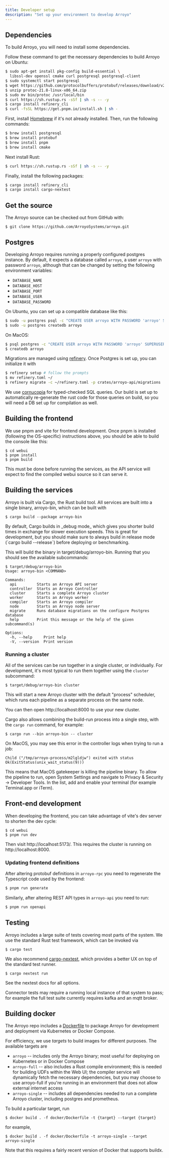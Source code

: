 ```yaml
---
title: Developer setup
description: "Set up your environment to develop Arroyo"
---
```


## Dependencies

To build Arroyo, you will need to install some dependencies.

<Card>
<Tabs>

<Tab title="Ubuntu">

Follow these command to get the necessary dependencies to build Arroyo on Ubuntu:

```bash
$ sudo apt-get install pkg-config build-essential \
  libssl-dev openssl cmake curl postgresql postgresql-client
$ sudo systemctl start postgresql
$ wget https://github.com/protocolbuffers/protobuf/releases/download/v21.8/protoc-21.8-linux-x86_64.zip
$ unzip protoc-21.8-linux-x86_64.zip
$ sudo mv bin/protoc /usr/local/bin
$ curl https://sh.rustup.rs -sSf | sh -s -- -y
$ cargo install refinery_cli
$ curl -fsSL https://get.pnpm.io/install.sh | sh -
```
</Tab>

<Tab title="MacOS">

First, install [Homebrew](https://brew.sh/) if it's not already installed. Then,
run the following commands:

```bash
$ brew install postgresql
$ brew install protobuf
$ brew install pnpm
$ brew install cmake
```

Next install Rust:

```bash
$ curl https://sh.rustup.rs -sSf | sh -s -- -y
```

Finally, install the following packages:

```bash
$ cargo install refinery_cli
$ cargo install cargo-nextest
```
</Tab>
</Tabs>
</Card>

## Get the source

The Arroyo source can be checked out from GitHub with:

```
$ git clone https://github.com/ArroyoSystems/arroyo.git
```

## Postgres

Developing Arroyo requires running a properly configured postgres instance. By default,
it expects a database called `arroyo`, a user `arroyo` with password `arroyo`, although that
can be changed by setting the following environment variables:

* `DATABASE_NAME`
* `DATABASE_HOST`
* `DATABASE_PORT`
* `DATABASE_USER`
* `DATABASE_PASSWORD`

On Ubuntu, you can set up a compatible database like this:

```bash
$ sudo -u postgres psql -c "CREATE USER arroyo WITH PASSWORD 'arroyo' SUPERUSER;"
$ sudo -u postgres createdb arroyo
```

On MacOS:

```bash
$ psql postgres -c "CREATE USER arroyo WITH PASSWORD 'arroyo' SUPERUSER;"
$ createdb arroyo
```


Migrations are managed using [refinery](https://github.com/rust-db/refinery). Once Postgres is
set up, you can initialize it with

```bash
$ refinery setup # follow the prompts
$ mv refinery.toml ~/
$ refinery migrate -c ~/refinery.toml -p crates/arroyo-api/migrations
```

We use [cornucopia](https://github.com/cornucopia-rs/cornucopia) for typed-checked SQL queries. Our build is set up
to automatically re-generate the rust code for those queries on build, so you will need a DB set up for compilation
as well.

## Building the frontend

We use pnpm and vite for frontend development. Once pnpm is installed (following the OS-specific) instructions
above, you should be able to build the console like this:

```
$ cd webui
$ pnpm install
$ pnpm build
```

This must be done before running the services, as the API service will expect to find the compiled webui source
so it can serve it.

## Building the services

Arroyo is built via Cargo, the Rust build tool. All services are built into a single binary, arroyo-bin, which
can be built with

```
$ cargo build --package arroyo-bin
```

<Tip>
By default, Cargo builds in _debug mode_ which gives you shorter build times in exchange for slower execution
speeds. This is great for development, but you should make sure to always build in release mode (`cargo build --release`)
before deploying or benchmarking.
</Tip>

This will build the binary in target/debug/arroyo-bin. Running that you should see the available subcommands:

```
$ target/debug/arroyo-bin
Usage: arroyo-bin <COMMAND>

Commands:
  api         Starts an Arroyo API server
  controller  Starts an Arroyo Controller
  cluster     Starts a complete Arroyo cluster
  worker      Starts an Arroyo worker
  compiler    Starts an Arroyo compiler
  node        Starts an Arroyo node server
  migrate     Runs database migrations on the configure Postgres database
  help        Print this message or the help of the given subcommand(s)

Options:
  -h, --help     Print help
  -V, --version  Print version
```

### Running a cluster

All of the services can be run together in a single cluster, or individually. For development,
it's most typical to run them together using the `cluster` subcommand:

```
$ target/debug/arroyo-bin cluster
```

This will start a new Arroyo cluster with the default "process" scheduler, which runs each pipeline
as a separate process on the same node.

You can then open http://localhost:8000 to use your new cluster.

Cargo also allows combining the build-run process into a single step, with the `cargo run` command, for example:

```
$ cargo run --bin arroyo-bin -- cluster
```

<Tip>
  On MacOS, you may see this error in the controller logs when trying to run a job:

  ```
  Child ("/tmp/arroyo-process/m2lgldjw") exited with status Ok(ExitStatus(unix_wait_status(9)))
  ```

  This means that MacOS gatekeeper is killing the pipeline binary. To allow the pipeline to run,
  open System Settings and navigate to Privacy & Security -> Developer Tools. In the list, add and
  enable your terminal (for example Terminal.app or iTerm).
</Tip>

## Front-end development

When developing the frontend, you can take advantage of vite's dev server to shorten the dev cycle:

```
$ cd webui
$ pnpm run dev
```

Then visit http://localhost:5173/. This requires the cluster is running on http://localhost:8000.

### Updating frontend definitions

After altering protobuf definitions in `arroyo-rpc` you need to regenerate the Typescript code used by the frontend:

```bash
$ pnpm run generate
```

Similarly, after altering REST API types in `arroyo-api` you need to run:

```bash
$ pnpm run openapi
```

## Testing

Arroyo includes a large suite of tests covering most parts of the system. We use the standard Rust test framework,
which can be invoked via

```
$ cargo test
```

We also recommend [cargo-nextest](https://nexte.st/), which provides a better UX on top of the standard test runner.

```
$ cargo nextest run
```

See the nextest docs for all options.

Connector tests may require a running local instance of that system to pass; for example the full test suite currently
requires kafka and an mqtt broker.

## Building docker

The Arroyo repo includes a
[Dockerfile](https://github.com/ArroyoSystems/arroyo/blob/master/docker/Dockerfile)
to package Arroyo for development and deployment via Kubernetes or Docker
Compose.

For efficiency, we use _targets_ to build images for different purposes. The available targets are

* `arroyo` -- includes only the Arroyo binary; most useful for deploying on Kubernetes or in Docker Compose
* `arroyo-full` -- also includes a Rust compile environment; this is needed for building UDFs within the Web UI; the
  compiler service will dynamically fetch the necessary dependencies, but you may choose to use arroyo-full if you're
  running in an environment that does not allow external internet access
* `arroyo-single` -- includes all dependencies needed to run a complete Arroyo cluster, including postgres and
  prometheus.

To build a particular target, run

```
$ docker build . -f docker/Dockerfile -t {target} --target {target}
```

for example,

```
$ docker build . -f docker/Dockerfile -t arroyo-single --target arroyo-single
```

Note that this requires a fairly recent version of Docker that supports buildx.
